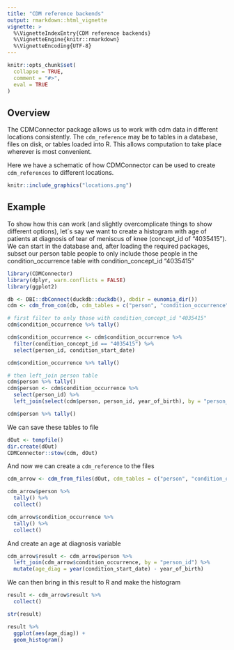 ```yaml
---
title: "CDM reference backends"
output: rmarkdown::html_vignette
vignette: >
  %\VignetteIndexEntry{CDM reference backends}
  %\VignetteEngine{knitr::rmarkdown}
  %\VignetteEncoding{UTF-8}
---
```


```r
knitr::opts_chunk$set(
  collapse = TRUE,
  comment = "#>",
  eval = TRUE
)
```


## Overview

The CDMConnector package allows us to work with cdm data in different locations consistently. The `cdm_reference` may be to tables in a database, files on disk, or tables loaded into R. This allows computation to take place wherever is most convenient. 

Here we have a schematic of how CDMConnector can be used to create `cdm_references` to different locations.

```r
knitr::include_graphics("locations.png")
```

## Example

To show how this can work (and slightly overcomplicate things to show different options), let´s say we want to create a histogram with age of patients at diagnosis of tear of meniscus of knee (concept_id of "4035415"). We can start in the database and, after loading the required packages, subset our person table people to only include those people in the condition_occurrence table with condition_concept_id "4035415" 

```r
library(CDMConnector)
library(dplyr, warn.conflicts = FALSE)
library(ggplot2)
```

```r
db <- DBI::dbConnect(duckdb::duckdb(), dbdir = eunomia_dir())
cdm <- cdm_from_con(db, cdm_tables = c("person", "condition_occurrence"))

# first filter to only those with condition_concept_id "4035415"
cdm$condition_occurrence %>% tally()

cdm$condition_occurrence <- cdm$condition_occurrence %>%
  filter(condition_concept_id == "4035415") %>%
  select(person_id, condition_start_date)

cdm$condition_occurrence %>% tally()

# then left_join person table
cdm$person %>% tally()
cdm$person <- cdm$condition_occurrence %>%
  select(person_id) %>%
  left_join(select(cdm$person, person_id, year_of_birth), by = "person_id")

cdm$person %>% tally()
```

We can save these tables to file
```r
dOut <- tempfile()
dir.create(dOut)
CDMConnector::stow(cdm, dOut)
```

And now we can create a `cdm_reference` to the files
```r
cdm_arrow <- cdm_from_files(dOut, cdm_tables = c("person", "condition_occurrence"), as_data_frame = FALSE)

cdm_arrow$person %>%
  tally() %>%
  collect()

cdm_arrow$condition_occurrence %>%
  tally() %>%
  collect()
```

And create an age at diagnosis variable
```r
cdm_arrow$result <- cdm_arrow$person %>%
  left_join(cdm_arrow$condition_occurrence, by = "person_id") %>%
  mutate(age_diag = year(condition_start_date) - year_of_birth)
```

We can then bring in this result to R and make the histogram
```r
result <- cdm_arrow$result %>%
  collect()

str(result)

result %>%
  ggplot(aes(age_diag)) +
  geom_histogram()
```

<div style="margin-bottom:3cm;"></div>
